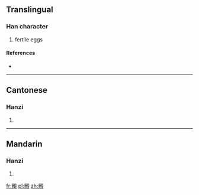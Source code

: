 ==Translingual==

===Han character===
{{Han char|rn=79|rad=殳|as=12|sn=16|four=7724<sub>7</sub>|canj=竹竹尸中水 (HHSLE)}}

# fertile eggs

====References====
* {{Han ref|kx=0587.220|dkj=16681|dj=0979.240|hdz=32166.150|uh=6BC8|ud=27592|bh=E9E4|bd=59876}}

----

==Cantonese==

===Hanzi===
{{yue-hanzi|jyut=|y=dyun6}}

# {{defn|Cantonese|sort=殳12}}

----

==Mandarin==

===Hanzi===
{{cmn-hanzi|pin=[[duàn]] ([[duan4]])|wg=tuan<sup>4</sup>}}

# {{defn|Mandarin|sort=殳12}}

[[fr:毈]]
[[pl:毈]]
[[zh:毈]]